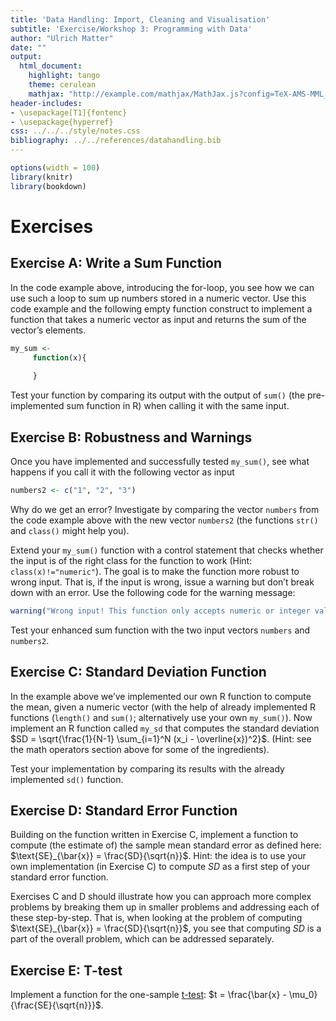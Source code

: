 ```yaml
---
title: 'Data Handling: Import, Cleaning and Visualisation'
subtitle: 'Exercise/Workshop 3: Programming with Data'
author: "Ulrich Matter"
date: ""
output:
  html_document:
    highlight: tango
    theme: cerulean
    mathjax: "http://example.com/mathjax/MathJax.js?config=TeX-AMS-MML_HTMLorMML"
header-includes:
- \usepackage[T1]{fontenc}
- \usepackage{hyperref}
css: ../../../style/notes.css
bibliography: ../../references/datahandling.bib
---
```



```r
options(width = 100)
library(knitr)
library(bookdown)
```


# Exercises

## Exercise A: Write a Sum Function

In the code example above, introducing the for-loop, you see how we can use such a loop to sum up numbers stored in a numeric vector. Use this code example and the following empty function construct to implement a function that takes a numeric vector as input and returns the sum of the vector's elements.

```r
my_sum <- 
     function(x){
          
     }

```

Test your function by comparing its output with the output of `sum()` (the pre-implemented sum function in R) when calling it with the same input. 



## Exercise B: Robustness and Warnings
Once you have implemented and successfully tested `my_sum()`, see what happens if you call it with the following vector as input

```r
numbers2 <- c("1", "2", "3")
```


Why do we get an error? Investigate by comparing the vector `numbers` from the code example above with the new vector `numbers2` (the functions `str()` and `class()` might help you).

Extend your `my_sum()` function with a control statement that checks whether the input is of the right class for the function to work (Hint: `class(x)!="numeric"`). The goal is to make the function more robust to wrong input. That is, if the input is wrong, issue a warning but don't break down with an error. Use the following code for the warning message:

```r
warning("Wrong input! This function only accepts numeric or integer values!")
```

Test your enhanced sum function with the two input vectors `numbers` and `numbers2`.




## Exercise C: Standard Deviation Function
In the example above we've implemented our own R function to compute the mean, given a numeric vector (with the help of already implemented R functions (`length()` and `sum()`; alternatively use your own `my_sum()`). Now implement an R function called `my_sd` that computes the standard deviation $SD = \sqrt{\frac{1}{N-1} \sum_{i=1}^N (x_i - \overline{x})^2}$. (Hint: see the math operators section above for some of the ingredients).

Test your implementation by comparing its results with the already implemented `sd()` function.


## Exercise D: Standard Error Function
Building on the function written in Exercise C, implement a function to compute (the estimate of) the sample mean standard error as defined here: $\text{SE}_{\bar{x}} = \frac{SD}{\sqrt{n}}$. Hint: the idea is to use your own implementation (in Exercise C) to compute $SD$ as a first step of your standard error function. 

Exercises C and D should illustrate how you can approach more complex problems by breaking them up in smaller problems and addressing each of these step-by-step. That is, when looking at the problem of computing $\text{SE}_{\bar{x}} = \frac{SD}{\sqrt{n}}$, you see that computing $SD$ is a part of the overall problem, which can be addressed separately.

## Exercise E: T-test 
Implement a function for the one-sample [t-test](https://en.wikipedia.org/wiki/Student%27s_t-test):
$t = \frac{\bar{x} - \mu_0}{\frac{SE}{\sqrt{n}}}$.
